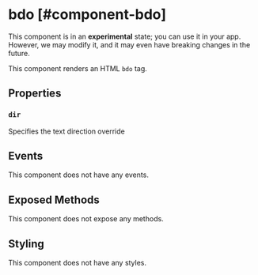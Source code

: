 
# bdo [#component-bdo]

<Callout type="warning" emoji="📔">This component is in an **experimental** state; you can use it in your app. However, we may modify it, and it may even have breaking changes in the future.</Callout>

This component renders an HTML `bdo` tag.



## Properties

### `dir`

Specifies the text direction override

## Events

This component does not have any events.

## Exposed Methods

This component does not expose any methods.

## Styling

This component does not have any styles.
